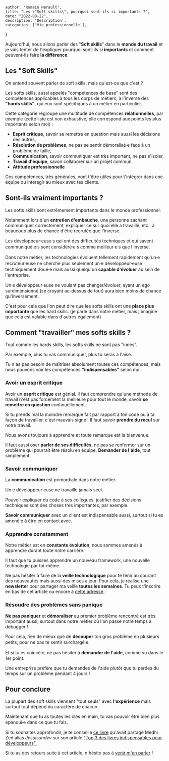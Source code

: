 
    author: 'Romain Herault',
    title: "Les \"Soft skills\", pourquoi sont-ils si importants ?",
    date: "2022-08-22",
    description: 'Description',
    categories: ['Vie professionnelle'],
}


Aujourd'hui, nous allons parler des "**Soft skills**" dans le **monde du travail** et je vais tenter de t'expliquer pourquoi sont-ils si **importants** et comment peuvent-ils faire **la différence**.

## Les "Soft Skills"

On entend souvent parler de soft skills, mais qu'est-ce que c'est ?

Les softs skills, aussi appelés "compétences de base" sont des compétences applicables à tous les corps de métiers, à l'inverse des **"hards skills"**, qui eux sont spécifiques à un métier en particulier.

Cette catégorie regroupe une multitude de compétences **relationnelles**, par exemple (cette liste est non exhaustive, elle correspond aux points les plus importants selon moi) :

- **Esprit critique**, savoir se remettre en question mais aussi les décisions des autres,
- **Résolution de problèmes**, ne pas se sentir démoralisé⸱e face à un problème de taille,
- **Communication**, savoir communiquer est très important, ne pas s'isoler,
- **Travail d'équipe**, savoir collaborer sur un projet commun,
- **Attitude professionnelle**

Ces compétences, très générales, vont t'être utiles pour t'intégrer dans une équipe ou interagir au mieux avec tes clients.

## Sont-ils vraiment importants ?

Les softs skills sont extrêmement importants dans le monde professionnel.

Notamment lors d'un **entretien d'embauche**, une personne sachant communiquer correctement, expliquer ce sur quoi elle a travaillé, etc.. à beaucoup plus de chance d'être recrutée que l'inverse.

Les développeur⸱euse⸱s qui ont des difficultés techniques et qui savent communiqué⸱e⸱s sont considéré⸱e⸱s comme meilleur⸱e⸱s que l'inverse.

Dans notre métier, les technologies évoluent tellement rapidement qu'un⸱e recruteur⸱euse ne cherche plus seulement un⸱e développeur⸱euse techniquement doué⸱e mais aussi quelqu'un **capable d'évoluer** au sein de l'entreprise.

Un⸱e développeur⸱euse ne voulant pas changer/évoluer, ayant un ego surdimensionné (se croyant au-dessus de tout) aura bien moins de chance qu'inversement.

C'est pour cela que l'on peut dire que les softs skills ont une **place plus importante** que les hard skills. (je parle dans notre métier, mais j'imagine que cela est valable dans d'autres également)

## Comment "travailler" mes softs skills ?

Tout comme les hards skills, les softs skills ne sont pas "innés".

Par exemple, plus tu vas communiquer, plus tu seras à l'aise.

Tu n'as pas besoin de maîtriser absolument toutes ces compétences, mais nous pouvons voir les compétences **"indispensables"** selon moi.

### Avoir un esprit critique

Avoir un **esprit critique** est génial. Il faut comprendre qu'une méthode de travail n'est pas forcément la meilleure pour tout le monde, savoir **se remettre en question** continuellement.

Si tu prends mal la moindre remarque fait par rapport à ton code ou à ta façon de travailler, c'est mauvais signe ! Il faut savoir **prendre du recul** sur notre travail.

Nous avons toujours à apprendre et toute remarque est la bienvenue.

Il faut aussi oser **parler de ses difficultés**, ne pas se renfermer sur un problème qui pourrait être résolu en équipe. **Demander de l'aide**, tout simplement.

### Savoir communiquer

La **communication** est primordiale dans notre métier.

Un⸱e développeur⸱euse ne travaille jamais seul.

Pouvoir expliquer du code à ses collègues, justifier des décisions techniques sont des choses très importantes, par exemple.

**Savoir communiquer** avec un client est indispensable aussi, surtout si tu es amené⸱e à être en contact avec.

### Apprendre constamment

Notre métier est en **constante évolution**, nous sommes amenés à apprendre durant toute notre carrière.

Il faut que tu puisses apprendre un nouveau framework, une nouvelle technologie par toi-même.

Ne pas hésiter à faire de la **veille technologique** pour te tenir au courant des nouveautés mais aussi des mises à jour. Pour cela, je réalise une **newsletter** pour partager ma veille **toutes les semaines**. Tu peux t'inscrire en bas de cet article ou encore à [cette adresse](https://www.getrevue.co/profile/rherault).

### Résoudre des problèmes sans panique

**Ne pas paniquer** et **démoraliser** au premier problème rencontré est très important aussi, surtout dans notre métier où l'on passe notre temps à debugger !

Pour cela, rien de mieux que de **découper** ton gros problème en plusieurs petits, pour ne pas te sentir surchargé⸱e.

Et si tu es coincé⸱e, ne pas hésiter à **demander de l'aide**, comme vu dans le 1er point.

Une entreprise préfère que tu demandes de l'aide plutôt que tu perdes du temps sur un problème pendant 4 jours !

## Pour conclure

La plupart des soft skills viennent "tout seuls" avec **l'expérience** mais surtout tout dépend du caractère de chacun.

Maintenant que tu as toutes les clés en main, tu vas pouvoir être bien plus épanoui⸱e dans ce que tu fais.

Si tu souhaites approfondir, je te conseille [ce livre](https://www.amazon.fr/Soft-Skills-Software-Developers-Manual-dp-0999081446/dp/0999081446) qu'avait partagé Medhi Zed alias _Jesuisundev_ sur son article ["Top 3 des livres indispensables pour développeurs".](https://www.jesuisundev.com/livre-developpeur/)

Si tu as des retours suite à cet article, n'hésite pas à [venir m'en parler](https://rherault.fr/contact) !
